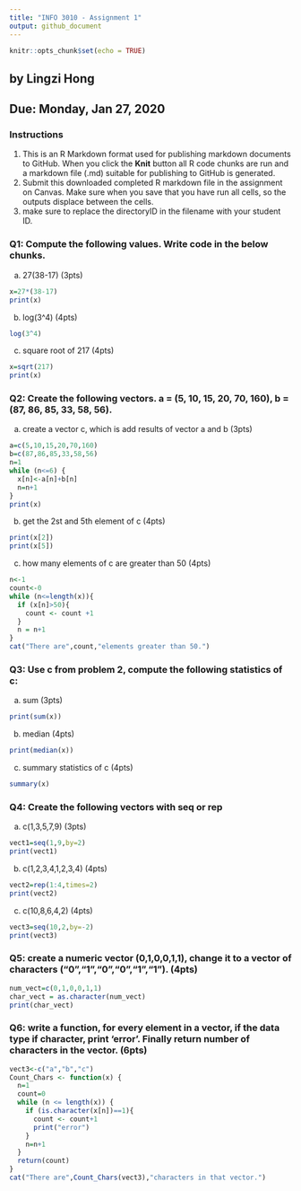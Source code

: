 ```yaml
---
title: "INFO 3010 - Assignment 1"
output: github_document
---
```


```r
knitr::opts_chunk$set(echo = TRUE)
```

## by Lingzi Hong
## Due: Monday, Jan 27, 2020
### Instructions
1. This is an R Markdown format used for publishing markdown documents to GitHub. When you click the **Knit** button all R code chunks are run and a markdown file (.md) suitable for publishing to GitHub is generated.
2. Submit this downloaded completed R markdown file in the assignment on Canvas. Make sure when you save that you have run all cells, so the outputs displace between the cells.
3. make sure to replace the directoryID in the filename with your student ID. 


### Q1: Compute the following values. Write code in the below chunks.

(a) 27(38-17)  (3pts)
```r
x=27*(38-17)
print(x)
```

(b) log(3^4)  (4pts)
```r
log(3^4)
```

(c) square root of 217 (4pts)
```r
x=sqrt(217)
print(x)
```

### Q2: Create the following vectors. a = (5, 10, 15, 20, 70, 160), b = (87, 86, 85, 33, 58, 56). 

(a) create a vector c, which is add results of vector a and b (3pts)
```r
a=c(5,10,15,20,70,160)
b=c(87,86,85,33,58,56)
n=1
while (n<=6) {
  x[n]<-a[n]+b[n]
  n=n+1
}
print(x)
```

(b) get the 2st and 5th element of c  (4pts)
```r
print(x[2])
print(x[5])
```

(c) how many elements of c are greater than 50 (4pts)
```r
n<-1
count<-0
while (n<=length(x)){
  if (x[n]>50){
    count <- count +1
  }
  n = n+1
}
cat("There are",count,"elements greater than 50.")

```

### Q3: Use c from problem 2, compute the following statistics of c:
(a) sum (3pts)
```r
print(sum(x))
```

(b) median (4pts)
```r
print(median(x))
```

(c) summary statistics of c (4pts) 
```r
summary(x)
```

### Q4: Create the following vectors with seq or rep
(a) c(1,3,5,7,9)  (3pts)
```r
vect1=seq(1,9,by=2)
print(vect1)
```

(b) c(1,2,3,4,1,2,3,4) (4pts)
```r
vect2=rep(1:4,times=2)
print(vect2)
```

(c) c(10,8,6,4,2) (4pts)
```r
vect3=seq(10,2,by=-2)
print(vect3)
```

### Q5: create a numeric vector (0,1,0,0,1,1), change it to a vector of characters ("0","1","0","0","1","1"). (4pts)
```r
num_vect=c(0,1,0,0,1,1)
char_vect = as.character(num_vect)
print(char_vect)
```

### Q6: write a function, for every element in a vector, if the data type if character, print 'error'. Finally return number of characters in the vector. (6pts)
```r
vect3<-c("a","b","c")
Count_Chars <- function(x) {
  n=1
  count=0
  while (n <= length(x)) {
    if (is.character(x[n])==1){
      count <- count+1
      print("error")
    }
    n=n+1
  }
  return(count)
}
cat("There are",Count_Chars(vect3),"characters in that vector.")
```
